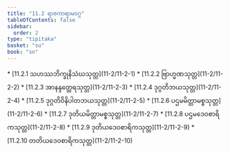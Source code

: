 ```yaml
---
title: "11.2 ရာဇကာရာမဝဂ္ဂ"
tableOfContents: false
sidebar:
  order: 2
type: "tipitaka"
basket: "su"
book: "sn"
---
```



<DynamicBreadcrumb />



<TableOfContents book="sn" section="11.2">
* [11.2.1 သဟဿဘိက္ခုနိသံဃသုတ္တ](11-2/11-2-1)
* [11.2.2 ဗြာဟ္မဏသုတ္တ](11-2/11-2-2)
* [11.2.3 အာနန္ဒတ္ထေရသုတ္တ](11-2/11-2-3)
* [11.2.4 ဒုဂ္ဂတိဘယသုတ္တ](11-2/11-2-4)
* [11.2.5 ဒုဂ္ဂတိဝိနိပါတဘယသုတ္တ](11-2/11-2-5)
* [11.2.6 ပဌမမိတ္တာမစ္စသုတ္တ](11-2/11-2-6)
* [11.2.7 ဒုတိယမိတ္တာမစ္စသုတ္တ](11-2/11-2-7)
* [11.2.8 ပဌမဒေဝစာရိကသုတ္တ](11-2/11-2-8)
* [11.2.9 ဒုတိယဒေဝစာရိကသုတ္တ](11-2/11-2-9)
* [11.2.10 တတိယဒေဝစာရိကသုတ္တ](11-2/11-2-10)
</TableOfContents>